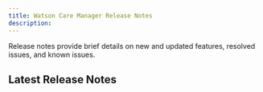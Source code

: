 ```yaml
---
title: Watson Care Manager Release Notes
description: 
---
```


<PageDescription>

Release notes provide brief details on new and updated features, resolved issues, and known issues.

</PageDescription>

## Latest Release Notes

<Row className="resource-card-group">

<Column colMd={4} colLg={4} noGutterSm>
<ResourceCard
    title="Older release notes"
    subTitle="Release"
    actionIcon="launch"
    href="https://www.ibm.com/support/pages/node/6209656">

</ResourceCard>
</Column>


</Row>
